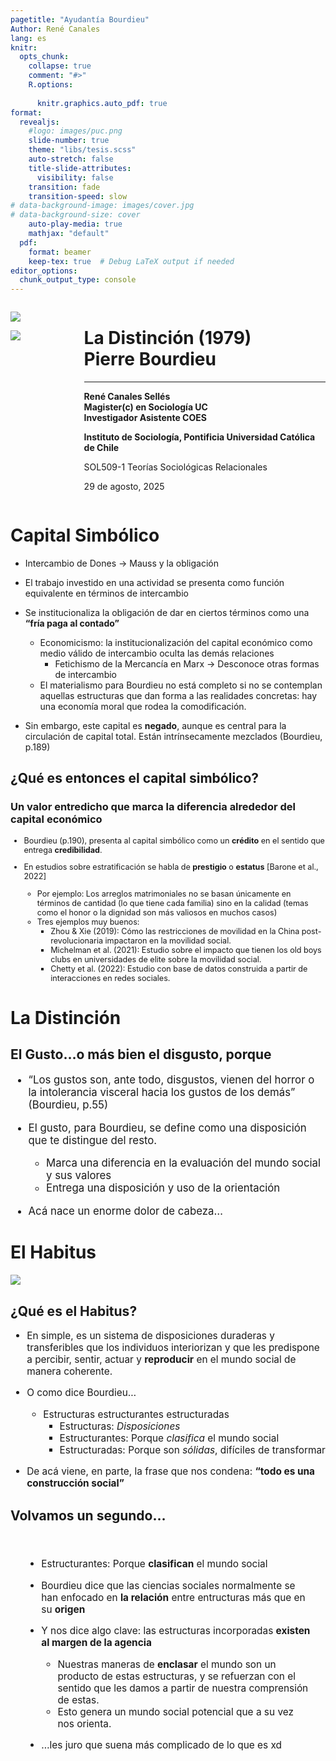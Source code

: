 ```yaml
---
pagetitle: "Ayudantía Bourdieu"
Author: René Canales
lang: es
knitr:
  opts_chunk:
    collapse: true
    comment: "#>"
    R.options:
      
      knitr.graphics.auto_pdf: true
format:
  revealjs:
    #logo: images/puc.png
    slide-number: true
    theme: "libs/tesis.scss"
    auto-stretch: false
    title-slide-attributes:
      visibility: false
    transition: fade
    transition-speed: slow
# data-background-image: images/cover.jpg
# data-background-size: cover
    auto-play-media: true
    mathjax: "default"
  pdf:
    format: beamer 
    keep-tex: true  # Debug LaTeX output if needed
editor_options: 
  chunk_output_type: console
---
```


:::::: columns
::: {.column width="20%"}
![](images/lisa.png)

![](images/ocs.png)
:::

:::: {.column .column-right width="80%"}
# **La Distinción (1979)** <br> **Pierre Bourdieu**

------------------------------------------------------------------------

**René Canales Sellés** <br> **Magister(c) en Sociología UC** <br> **Investigador Asistente COES**

::: {.red2 .medium}
**Instituto de Sociología, Pontificia Universidad Católica de Chile**
:::

SOL509-1 Teorías Sociológicas Relacionales

29 de agosto, 2025
::::
::::::

# Capital Simbólico

::: {.incremental .highlight-last style="font-size: 100%;"}

- Intercambio de Dones -> Mauss y la obligación

- El trabajo investido en una actividad se presenta como función equivalente en términos de intercambio

- Se institucionaliza la obligación de dar en ciertos términos como una **"fría paga al contado"**

    * Economicismo:  la institucionalización del capital económico como medio válido de intercambio oculta las demás relaciones
      - Fetichismo de la Mercancía en Marx -> Desconoce otras formas de intercambio
    * El materialismo para Bourdieu no está completo si no se contemplan aquellas estructuras que dan forma a las realidades concretas: hay una economía moral que rodea la comodificación. 
    
- Sin embargo, este capital es **negado**, aunque es central para la circulación de capital total. Están intrínsecamente mezclados (Bourdieu, p.189)

:::

## ¿Qué es entonces el capital simbólico?

### Un valor entredicho que marca la diferencia **alrededor** del capital económico

::: {.incremental style="font-size: 90%;"}

- Bourdieu (p.190), presenta al capital simbólico como un **crédito** en el sentido que entrega **credibilidad**. 

- En estudios sobre estratificación se habla de **prestigio** o **estatus** [Barone et al., 2022]

    * Por ejemplo:  Los arreglos matrimoniales no se basan únicamente en términos de cantidad (lo que tiene cada familia) sino en la calidad (temas como el honor o la dignidad son más valiosos en muchos casos)
    * Tres ejemplos muy buenos:
      - Zhou & Xie (2019): Cómo las restricciones de movilidad en la China post-revolucionaria impactaron en la movilidad social.
      - Michelman et al. (2021): Estudio sobre el impacto que tienen los old boys clubs en universidades de elite sobre la movilidad social.
      - Chetty et al. (2022): Estudio con base de datos construida a partir de interacciones en redes sociales.
      
:::

# La Distinción {data-background-color="#5f5758"}

## El Gusto...o más bien el **disgusto**, porque

::: {.incremental .highlight-last style="font-size: 120%;"}

- "Los gustos son, ante todo, disgustos, vienen del horror o la intolerancia visceral hacia los gustos de los demás" (Bourdieu, p.55)

- El gusto, para Bourdieu, se define como una disposición que te distingue del resto.

    * Marca una diferencia en la evaluación del mundo social y sus valores
    * Entrega una disposición y uso de la orientación

- Acá nace un enorme dolor de cabeza...

:::

# **El Habitus**

::: {.incremental .highlight-last style="font-size: 100%;"}

![](images/meme.png)
:::

## ¿Qué es **el Habitus**?

::: {.incremental .highlight-last style="font-size: 110%;"}

- En simple, es un sistema de disposiciones duraderas y transferibles que los individuos interiorizan y que les predispone a percibir, sentir, actuar y **reproducir** en el mundo social de manera coherente.

- O como dice Bourdieu...

    * Estructuras estructurantes estructuradas
      * Estructuras: *Disposiciones*
      * Estructurantes: Porque *clasifica* el mundo social
      * Estructuradas: Porque son *sólidas*, difíciles de transformar

- De acá viene, en parte, la frase que nos condena: **"todo es una construcción social"**

:::

## Volvamos un segundo...

::: {.incremental .highlight-last style="font-size: 110%; padding: 1.5em;"}

- Estructurantes: Porque **clasifican** el mundo social

- Bourdieu dice que las ciencias sociales normalmente se han enfocado en **la relación** entre entructuras más que en su **origen**

- Y nos dice algo clave: las estructuras incorporadas **existen al margen de la agencia**

    * Nuestras maneras de **enclasar** el mundo son un producto de estas estructuras, y se refuerzan con el sentido que les damos a partir de nuestra comprensión de estas.
    * Esto genera un mundo social potencial que a su vez nos orienta.

- ...les juro que suena más complicado de lo que es xd

:::


